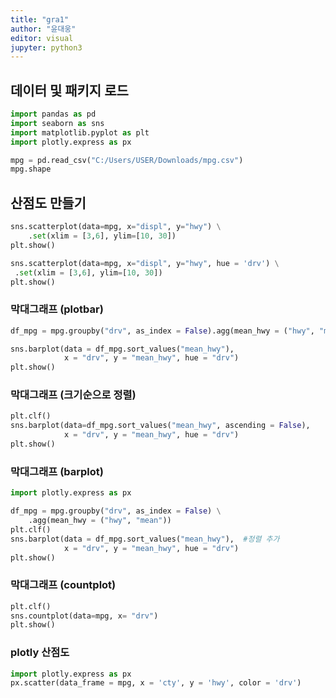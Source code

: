 ```yaml
---
title: "gra1"
author: "윤대웅"
editor: visual
jupyter: python3
---
```


## 데이터 및 패키지 로드

```python

import pandas as pd
import seaborn as sns
import matplotlib.pyplot as plt
import plotly.express as px

mpg = pd.read_csv("C:/Users/USER/Downloads/mpg.csv")
mpg.shape

```

## 산점도 만들기

```python

sns.scatterplot(data=mpg, x="displ", y="hwy") \
    .set(xlim = [3,6], ylim=[10, 30])
plt.show()

sns.scatterplot(data=mpg, x="displ", y="hwy", hue = 'drv') \
 .set(xlim = [3,6], ylim=[10, 30])
plt.show()

```

### 막대그래프 (plotbar)

```python

df_mpg = mpg.groupby("drv", as_index = False).agg(mean_hwy = ("hwy", "mean"))

sns.barplot(data = df_mpg.sort_values("mean_hwy"), 
            x = "drv", y = "mean_hwy", hue = "drv")
plt.show()
```

### 막대그래프 (크기순으로 정렬)

```python

plt.clf()
sns.barplot(data=df_mpg.sort_values("mean_hwy", ascending = False), 
            x = "drv", y = "mean_hwy", hue = "drv")
plt.show()

```

### 막대그래프 (barplot)

```python

import plotly.express as px

df_mpg = mpg.groupby("drv", as_index = False) \
    .agg(mean_hwy = ("hwy", "mean"))
plt.clf()
sns.barplot(data = df_mpg.sort_values("mean_hwy"),  #정렬 추가
            x = "drv", y = "mean_hwy", hue = "drv")
plt.show()

```

### 막대그래프 (countplot)

```python

plt.clf()
sns.countplot(data=mpg, x= "drv")
plt.show()

```

### plotly 산점도

```python

import plotly.express as px
px.scatter(data_frame = mpg, x = 'cty', y = 'hwy', color = 'drv')

```
